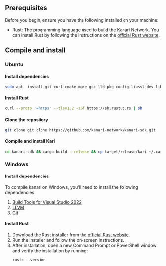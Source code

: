 ## Prerequisites

Before you begin, ensure you have the following installed on your machine:

- Rust: The programming language used to build the Kanari Network. You can install Rust by following the instructions on the [official Rust website](https://www.rust-lang.org/tools/install).

## Compile and install

### Ubuntu 

#### Install dependencies
```bash
sudo apt  install git curl cmake make gcc lld pkg-config libssl-dev libclang-dev libsqlite3-dev g++ protobuf-compiler
```
#### Install Rust
```bash 
curl --proto '=https' --tlsv1.2 -sSf https://sh.rustup.rs | sh
```
#### Clone the repository
```bash
git clone git clone https://github.com/kanari-network/kanari-sdk.git
```
#### Compile and install Kari
```bash
cd kanari-sdk && cargo build --release && cp target/release/kari ~/.cargo/bin
```


### Windows

#### Install dependencies
To compile kanari on Windows, you'll need to install the following dependencies:

1. [Build Tools for Visual Studio 2022](https://visualstudio.microsoft.com/visual-cpp-build-tools/)
2. [LLVM](https://releases.llvm.org/download.html)
3. [Git](https://git-scm.com/download/win)

#### Install Rust
1. Download the Rust installer from the [official Rust website](https://www.rust-lang.org/tools/install).
2. Run the installer and follow the on-screen instructions.
3. After installation, open a new Command Prompt or PowerShell window and verify the installation by running:
    ```powershell
    rustc --version
    ```
